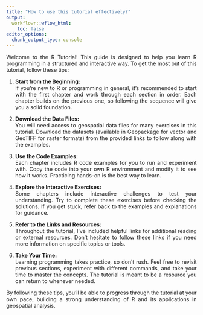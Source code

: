 ```yaml
---
title: "How to use this tutorial effectively?"
output:
  workflowr::wflow_html:
    toc: false
editor_options:
  chunk_output_type: console
---
```


<style> p { text-align: justify; } </style>

Welcome to the R Tutorial! This guide is designed to help you learn R programming in a structured and interactive way. To get the most out of this tutorial, follow these tips:

1. **Start from the Beginning:**  
   If you’re new to R or programming in general, it’s recommended to start with the first chapter and work through each section in order. Each chapter builds on the previous one, so following the sequence will give you a solid foundation.

2. **Download the Data Files:**  
   You will need access to geospatial data files for many exercises in this tutorial. Download the datasets (available in Geopackage for vector and GeoTIFF for raster formats) from the provided links to follow along with the examples.

3. **Use the Code Examples:**  
   Each chapter includes R code examples for you to run and experiment with. Copy the code into your own R environment and modify it to see how it works. Practicing hands-on is the best way to learn.

4. **Explore the Interactive Exercises:**  
   Some chapters include interactive challenges to test your understanding. Try to complete these exercises before checking the solutions. If you get stuck, refer back to the examples and explanations for guidance.

5. **Refer to the Links and Resources:**  
   Throughout the tutorial, I’ve included helpful links for additional reading or external resources. Don’t hesitate to follow these links if you need more information on specific topics or tools.

6. **Take Your Time:**  
   Learning programming takes practice, so don’t rush. Feel free to revisit previous sections, experiment with different commands, and take your time to master the concepts. The tutorial is meant to be a resource you can return to whenever needed.

By following these tips, you'll be able to progress through the tutorial at your own pace, building a strong understanding of R and its applications in geospatial analysis.
